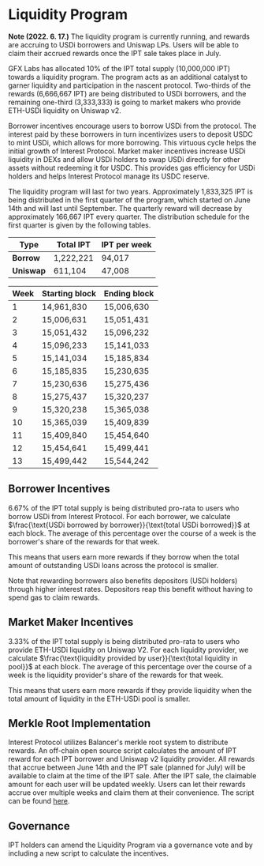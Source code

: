 # Liquidity Program

**Note (2022. 6. 17.)** The liquidity program is currently running, and rewards are accruing to USDi borrowers and Uniswap LPs. Users will be able to claim their accrued rewards once the IPT sale takes place in July.


GFX Labs has allocated 10% of the IPT total supply (10,000,000 IPT) towards a liquidity program. The program acts as an additional catalyst to garner liquidity and participation in the nascent protocol. 
Two-thirds of the rewards (6,666,667 IPT) are being distributed to USDi borrowers, and the remaining one-third (3,333,333) is going to market makers who provide ETH-USDi liquidity on Uniswap v2.

Borrower incentives encourage users to borrow USDi from the protocol. The interest paid by these borrowers in turn incentivizes users to deposit USDC to mint USDi, which allows for more borrowing. This virtuous cycle helps the initial growth of Interest Protocol.
Market maker incentives increase USDi liquidity in DEXs and allow USDi holders to swap USDi directly for other assets without redeeming it for USDC. This provides gas efficiency for USDi holders and helps Interest Protocol manage its USDC reserve.

The liquidity program will last for two years. Approximately 1,833,325 IPT is being distributed in the first quarter of the program, which started on June 14th and will last until September. The quarterly reward will decrease by approximately 166,667 IPT every quarter.
The distribution schedule for the first quarter is given by the following tables.

|Type    | Total IPT|IPT per week|
|--------|----------|------------|
|**Borrow**| 1,222,221| 94,017|
|**Uniswap**|611,104|47,008
		
| Week | Starting block | Ending block |
|------|----------------|--------------|
| 1    | 14,961,830     | 15,006,630   |
| 2    | 15,006,631     | 15,051,431   |
| 3    | 15,051,432     | 15,096,232   |
| 4    | 15,096,233     | 15,141,033   |
| 5    | 15,141,034     | 15,185,834   |
| 6    | 15,185,835     | 15,230,635   |
| 7    | 15,230,636     | 15,275,436   |
| 8    | 15,275,437     | 15,320,237   |
| 9    | 15,320,238     | 15,365,038   |
| 10   | 15,365,039     | 15,409,839   |
| 11   | 15,409,840     | 15,454,640   |
| 12   | 15,454,641     | 15,499,441   |
| 13   | 15,499,442     | 15,544,242   |


## Borrower Incentives

6.67% of the IPT total supply is being distributed pro-rata to users who borrow USDi from Interest Protocol. For each borrower, we calculate $\frac{\text{USDi borrowed by borrower}}{\text{total USDi borrowed}}$ at each block. The average of this percentage over the course of a week is the borrower's share of the rewards for that week. 

This means that users earn more rewards if they borrow when the total amount of outstanding USDi loans across the protocol is smaller.

Note that rewarding borrowers also benefits depositors (USDi holders) through higher interest rates. Depositors reap this benefit without having to spend gas to claim rewards.

## Market Maker Incentives

3.33% of the IPT total supply is being distributed pro-rata to users who provide ETH-USDi liquidity on Uniswap V2. For each liquidity provider, we calculate $\frac{\text{liquidity provided by user}}{\text{total liquidity in pool}}$ at each block. The average of this percentage over the course of a week is the liquidity provider's share of the rewards for that week. 

This means that users earn more rewards if they provide liquidity when the total amount of liquidity in the ETH-USDi pool is smaller.


## Merkle Root Implementation
Interest Protocol utilizes Balancer's merkle root system to distribute rewards. An off-chain open source script calculates the amount of IPT reward for each IPT borrower and Uniswap v2 liquidity provider. All rewards that accrue between June 14th and the IPT sale (planned for July) will be available to claim at the time of the IPT sale. After the IPT sale, the claimable amount for each user will be updated weekly. Users can let their rewards accrue over multiple weeks and claim them at their convenience. The script can be found [here](https://github.com/gfx-labs/ip-contracts/tree/master/scripts/liquidity_mining).

## Governance
IPT holders can amend the Liquidity Program via a governance vote and by including a new script to calculate the incentives.

